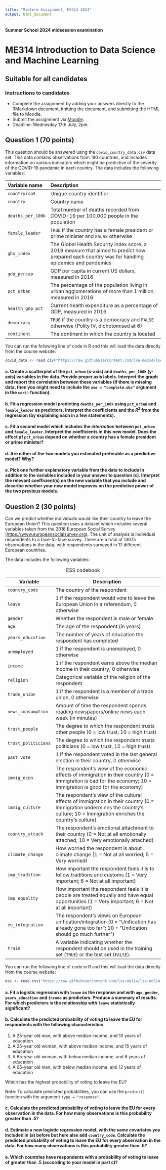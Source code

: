 ```yaml
---
title: "Midterm Assignment, ME314 2024"
output: html_document
---
```


#### Summer School 2024 midsession examination  

# ME314 Introduction to Data Science and Machine Learning 

## Suitable for all candidates

### Instructions to candidates  

* Complete the assignment by adding your answers directly to the RMarkdown document, knitting the document, and submitting the HTML file to Moodle.   
* Submit the assignment via [Moodle](https://shortcourses.lse.ac.uk/course/view.php?id=158).
* Deadline: Wednesday 17th July, 2pm.

## Question 1 (70 points)

This question should be answered using the `covid_country_data.csv` data set. This data contains observations from 180 countries, and includes information on various indicators which might be predictive of the severity of the COVID-19 pandemic in each country. The data includes the following variables:

|Variable name|Description|
|:------------|:------------------------------------------------|
|`countryiso3`|Unique country identifier|
|`country`|Country name|
|`deaths_per_100k`|Total number of deaths recorded from COVID-19 per 100,000 people in the population|
|`female_leader`|`TRUE` if the country has a female president or prime minister and `FALSE` otherwise|
|`ghs_index`|The Global Health Security index score, a 2019 measure that aimed to predict how prepared each country was for handling epidemics and pandemics|
|`gdp_percap`|GDP per capita in current US dollars, measured in 2016|
|`pct_urban`|The percentage of the population living in urban agglomerations of more than 1 million, measured in 2016|
|`health_gdp_pct`|Current health expenditure as a percentage of GDP, measured in 2016|
|`democracy`|`TRUE` if the country is a democracy and `FALSE` otherwise (Polity IV, dichotomised at 6)|
|`continent`|The continent in which the country is located|

You can run the following line of code in R and this will load the data directly from the course website:

```r
covid_data <- read.csv("https://raw.githubusercontent.com/lse-me314/lse-me314.github.io/master/data/covid_country_data.csv")
```

#### a. Create a scatterplot of the `pct_urban` (x-axis) and `deaths_per_100k` (y-axis) variables in the data. Provide proper axis labels. Interpret the graph and report the correlation between these variables (if there is missing data, then you might need to include the `use = "complete.obs"` argument in the `cor()` function).

#### b. Fit a regression model predicting `deaths_per_100k` using `pct_urban` and `female_leader` as predictors.  Interpret the coefficients and the $R^2$ from the regression (by explaining each in a few statements). 

#### c. Fit a second model which includes the *interaction* between `pct_urban` and `female_leader`.  Interpret the coefficients in this new model. Does the effect pf `pct_urban` depend on whether a country has a female president or prime minister? 

#### d. Are either of the two models you estimated preferable as a predictive model? Why?  

#### e. Pick one further explanatory variable from the data to include in addition to the variables included in your answer to question (c). Interpret the relevant coefficient(s) on the new variable that you include and describe whether your new model improves on the predictive power of the two previous models. 

## Question 2 (30 points)

Can we predict whether individuals would like their country to leave the European Union? This question uses a dataset which includes several variables taken from the 2016 European Social Survey [(https://www.europeansocialsurvey.org)](https://www.europeansocialsurvey.org). The unit of analysis is individual respondents to a face-to-face survey. There are a total of 13075 observations in the data, with respondents surveyed in 17 different European countries. 

The data includes the following variables:

|**Variable**|**Description**|
|---------------|-------------------------------------------------------------|
|`country_code`|The country of the respondent|
|`leave`|1 if the respondent would vote to leave the European Union in a referendum, 0 otherwise|
|`gender`|Whether the respondent is male or female|
|`age`|The age of the respondent (in years)|
|`years_education`| The number of years of education the respondent has completed|
|`unemployed`|1 if the respondent is unemployed, 0 otherwise|
|`income`|1 if the respondent earns above the median income in their country, 0 otherwise|
|`religion`|Categorical variable of the religion of the respondent|
|`trade_union`|1 if the respondent is a member of a trade union, 0 otherwise|
|`news_consumption`|Amount of time the respondent spends reading newspapers/online news each week (in minutes)|
|`trust_people`|The degree to which the respondent trusts other people (0 = low trust, 10 = high trust)|
|`trust_politicians`|The degree to which the respondent trusts politicians (0 = low trust, 10 = high trust)|
|`past_vote`|1 if the respondent voted in the last general election in their country, 0 otherwise|
|`immig_econ`|The respondent's view of the economic effects of immigration in their country (0 = Immigration is bad for the economy; 10 = Immigration is good for the economy)|
|`immig_culture`|The respondent's view of the cultural effects of immigration in their country (0 = Immigration undermines the country's culture; 10 = Immigration enriches the country's culture)|
|`country_attach`|The respondent's emotional attachment to their country (0 = Not at all emotionally attached; 10 = Very emotionally attached)|
|`climate_change`|How worried the respondent is about climate change (1 = Not at all worried; 5 = Very worried)|
|`imp_tradition`|How important the respondent feels it is to follow traditions and customs (1 = Very important; 6 = Not at all important)|
|`imp_equality`|How important the respondent feels it is people are treated equally and have equal opportunities (1 = Very important; 6 = Not at all important)|
|`eu_integration`|The respondent's views on European unification/integration (0 = "Unification has already gone too far"; 10 = "Unification should go much further")|
|`train`|A variable indicating whether the respondent should be used in the training set (`TRUE`) or the test set (`FALSE`).|
Table: ESS codebook

You can run the following line of code in R and this will load the data directly from the course website:

```r
ess <- read.csv("https://raw.githubusercontent.com/lse-me314/lse-me314.github.io/master/data/ess.csv")
```


#### a. Fit a logistic regression with `leave` as the response and with `age`, `gender`, `years_education` and `income` as predictors. Produce a summary of results. For which predictors is the relationship with `leave` statistically significant?

#### b. Calculate the predicted probability of voting to leave the EU for respondents with the following characteristics

1. A 25-year old man, with above median income, and 10 years of education
1. A 25-year old woman, with above median income, and 15 years of education
1. A 65-year old woman, with below median income, and 8 years of education
1. A 65-year old man, with below median income, and 12 years of education

Which has the highest probability of voting to leave the EU?

Note: To calculate predicted probabilities, you can use the `predict()` function with the argument `type = "response"`.

#### c. Calculate the predicted probability of voting to leave the EU for every observation in the data. For how many observations is this probability greater than .5? 

#### d. Estimate a new logistic regression model, with the same covariates you included in (a) before but here also add `country_code`. Calculate the predicted probability of voting to leave the EU for every observation in the data. For how many observations is this probability greater than .5? 


#### e. Which countries have respondents with a probability of voting to leave of greater than .5 (according to your model in part c)?
